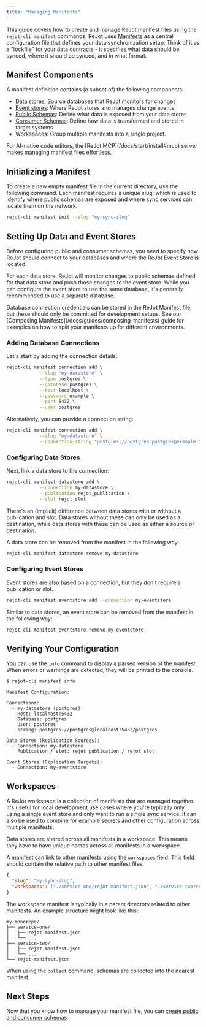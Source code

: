 ```yaml
---
title: "Managing Manifests"
---
```



This guide covers how to create and manage ReJot manifest files using the `rejot-cli manifest`
commands. ReJot uses [Manifests](/docs/spec/manifest) as a central configuration file that defines
your data synchronization setup. Think of it as a "lockfile" for your data contracts - it specifies
what data should be synced, where it should be synced, and in what format.

## Manifest Components

A manifest definition contains (a subset of) the following components:

- [Data stores](/docs/spec/data-store): Source databases that ReJot monitors for changes
- [Event stores](/docs/spec/event-store): Where ReJot stores and manages change events
- [Public Schemas](/docs/spec/public-schema): Define what data is exposed from your data stores
- [Consumer Schemas](/docs/spec/consumer-schema): Define how data is transformed and stored in
  target systems
- Workspaces: Group multiple manifests into a single project.

<Notice type="TIP">
  For AI-native code editors, the [ReJot MCP](/docs/start/install#mcp) server makes managing
  manifest files effortless.
</Notice>

## Initializing a Manifest

To create a new empty manifest file in the current directory, use the following command. Each
manifest requires a unique slug, which is used to identify where public schemas are exposed and
where sync services can locate them on the network.

```bash
rejot-cli manifest init --slug "my-sync-slug"
```

## Setting Up Data and Event Stores

Before configuring public and consumer schemas, you need to specify how ReJot should connect to your
databases and where the ReJot Event Store is located.

For each data store, ReJot will monitor changes to public schemas defined for that data store and
push those changes to the event store. While you can configure the event store to use the same
database, it's generally recommended to use a separate database.

<Notice type="WARNING">
  Database connection credentials can be stored in the ReJot Manifest file, but these should only be
  committed for development setups. See our [Composing Manifests](/docs/guides/composing-manifests)
  guide for examples on how to split your manifests up for different environments.
</Notice>

### Adding Database Connections

Let's start by adding the connection details:

```bash
rejot-cli manifest connection add \
            --slug "my-datastore" \
            --type postgres \
            --database postgres \
            --host localhost \
            --password example \
            --port 5432 \
            --user postgres
```

Alternatively, you can provide a connection string:

```bash
rejot-cli manifest connection add \
            --slug "my-datastore" \
            --connection-string "postgres://postgres:postgres@example:5432/postgres"
```

### Configuring Data Stores

Next, link a data store to the connection:

```bash
rejot-cli manifest datastore add \
            --connection my-datastore \
            --publication rejot_publication \
            --slot rejot_slot
```

There's an (implicit) difference between data stores with or without a publication and slot. Data
stores without these can only be used as a destination, while data stores with these can be used as
either a source or destination.

A data store can be removed from the manifest in the following way:

```bash
rejot-cli manifest datastore remove my-datastore
```

### Configuring Event Stores

Event stores are also based on a connection, but they don't require a publication or slot.

```bash
rejot-cli manifest eventstore add --connection my-eventstore
```

Similar to data stores, an event store can be removed from the manifest in the following way:

```bash
rejot-cli manifest eventstore remove my-eventstore
```

## Verifying Your Configuration

You can use the `info` command to display a parsed version of the manifest. When errors or warnings
are detected, they will be printed to the console.

```bash
$ rejot-cli manifest info
```

```
Manifest Configuration:

Connections:
  - my-datastore (postgres)
    Host: localhost:5432
    Database: postgres
    User: postgres
    string: postgres://postgres@localhost:5432/postgres

Data Stores (Replication Sources):
  - Connection: my-datastore
    Publication / slot: rejot_publication / rejot_slot

Event Stores (Replication Targets):
  - Connection: my-eventstore
```

## Workspaces

A ReJot workspace is a collection of manifests that are managed together. It's useful for local
development use cases where you're typically only using a single event store and only want to run a
single sync service. It can also be used to combine for example secrets and other configuration
across multiple manifests.

<Notice type="TIP">
  Data stores are shared across all manifests in a workspace. This means they have to have unique
  names across all manifests in a workspace.
</Notice>

A manifest can link to other manifests using the `workspaces` field. This field should contain the
relative path to other manifest files.

```json
{
  "slug": "my-sync-slug",
  "workspaces": ["./service-one/rejot-manifest.json", "./service-two/rejot-manifest.json"]
}
```

The workspace manifest is typically in a parent directory related to other manifests. An example
structure might look like this:

```
my-monorepo/
├── service-one/
│   ├── rejot-manifest.json
│   └── ...
├── service-two/
│   ├── rejot-manifest.json
│   └── ...
└── rejot-manifest.json
```

When using the `collect` command, schemas are collected into the nearest manifest.

## Next Steps

Now that you know how to manage your manifest file, you can
[create public and consumer schemas](/docs/guides/defining-schemas)
